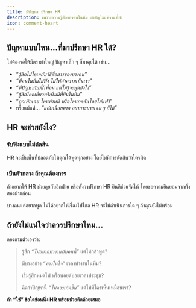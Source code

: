 ```yaml
---
title: มีปัญหา ปรึกษา HR
description: เพราะความรู้สึกของคนในทีม สำคัญไม่แพ้งานที่ทำ
icon: comment-heart
---
```


## ปัญหาแบบไหน...ที่มาปรึกษา HR ได้?

ไม่ต้องรอให้มีดราม่าใหญ่ ปัญหาเล็ก ๆ ก็มาคุยได้ เช่น...

- _“รู้สึกไม่โอเคกับวิธีสื่อสารของบางคน”_
- _“มีคนในทีมไม่ฟัง ไม่ให้ค่าความเห็นเรา”_
- _“มีปัญหากับพี่/เพื่อน แต่ไม่รู้จะพูดยังไง”_
- _“รู้สึกโดดเดี่ยวหรือไม่มีที่ยืนในทีม”_
- _“ถูกเพิกเฉย โดนตำหนิ หรือโดนกดดันโดยไม่แฟร์”_
- หรือแม้แต่... _“แค่เหนื่อยมาก อยากระบายเฉย ๆ ก็ได้”_

## HR จะช่วยยังไง?

### รับฟังแบบไม่ตัดสิน

HR จะเป็นพื้นที่ปลอดภัยให้คุณได้พูดทุกอย่าง โดยไม่มีการตัดสินว่าใครผิด

### เป็นตัวกลาง ถ้าคุณต้องการ

ถ้าอยากให้ HR ช่วยคุยกับอีกฝ่าย หรือตั้งวงปรึกษา HR ยินดีช่วยจัดให้ โดยขอความยินยอมจากทั้งสองฝ่ายก่อน

บางคนแค่อยากพูด ไม่ได้อยากให้เรื่องไปไกล HR จะไม่ดำเนินการใด ๆ ถ้าคุณยังไม่พร้อม

## ถ้ายังไม่แน่ใจว่าควรปรึกษาไหม...

ลองถามตัวเองว่า:

> รู้สึก _“ไม่อยากทำงานกับคนนี้”_ แต่ไม่กล้าพูด?
>
> มีบางอย่าง _“ค้างในใจ”_ เวลาทำงานในทีม?
>
> เริ่มรู้สึกหมดไฟ หรือนอยด์บ่อยเวลาประชุม?
>
> คิดว่าปัญหานี้ _“ไม่ควรเกิดขึ้น”_ แต่ไม่มีใครเห็นเหมือนเรา?

**ถ้า “ใช่” ข้อใดข้อหนึ่ง HR พร้อมช่วยคิดด้วยเสมอ**
